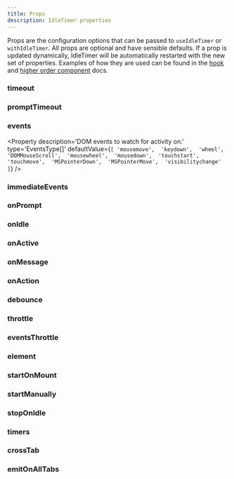 ```yaml
---
title: Props
description: IdleTimer properties
---
```


Props are the configuration options that can be passed to `useIdleTimer` or
`withIdleTimer`. All props are optional and have sensible defaults. If a prop
is updated dynamically, IdleTimer will be automatically restarted with the new
set of properties. Examples of how they are used can be found in the 
[hook](/docs/api/useIdleTimer) and 
[higher order component](/docs/api/withIdleTimer) docs.

### timeout
<Property 
  description='Activity Timeout in milliseconds.'
  type='number'
  defaultValue='1200000'
/>

### promptTimeout
<Property 
  description='When the user becomes idle, the `onPrompt` function is called and after the prompt timeout in milliseconds is reached, the onIdle function is called.'
  type='number'
  defaultValue='0'
/>

### events
<Property 
  description='DOM events to watch for activity on.'
  type='EventsType[]'
  defaultValue={`[
  'mousemove', 
  'keydown', 
  'wheel', 
  'DOMMouseScroll', 
  'mousewheel', 
  'mousedown', 
  'touchstart', 
  'touchmove', 
  'MSPointerDown', 
  'MSPointerMove', 
  'visibilitychange'
]`}
/>

### immediateEvents
<Property 
  description='DOM events that will bypass the timeout and immediately call onPrompt/onIdle. The events in this array take precedence over the events array.'
  type='EventsType[]'
  defaultValue='[]'
/>

### onPrompt
<Property 
  description='When `promptTimeout` is set, this function is called after the user becomes idle. This is useful for displaying a confirm prompt.  If the prompt timeout is reached, `onIdle` is then called.'
  type='() => void'
  defaultValue='() => {}'
/>

### onIdle
<Property 
  description='Function to call when user is idle.'
  type='() => void'
  defaultValue='() => {}'
/>

### onActive
<Property 
  description='Function to call when user becomes active.'
  type='(event: Event) => void'
  defaultValue='() => {}'
/>

### onMessage
<Property 
  description='Function to call when a `message` event is received.'
  type='(data: string | number | object) => void'
  defaultValue='() => {}'
/>

### onAction
<Property 
  description='Function to call on user activity.'
  type='(event: Event) => void'
  defaultValue='() => {}'
/>

### debounce
<Property 
  description='Debounce the onAction function by setting delay in milliseconds.'
  type='number'
  defaultValue='0'
/>

### throttle
<Property 
  description='Throttle the onAction function by setting delay in milliseconds.'
  type='number'
  defaultValue='0'
/>

### eventsThrottle
<Property 
  description='Throttle the activity events. Useful if you are listening to mouse events. Helps to cut down on cpu usage.'
  type='number'
  defaultValue='200'
/>

### element
<Property 
  description='Element to bind activity listeners to.'
  type='Node'
  defaultValue='document'
/>

### startOnMount
<Property 
  description='Start the timer when the hook mounts.'
  type='boolean'
  defaultValue='true'
/>

### startManually
<Property 
  description='Require the timer to be started manually.'
  type='boolean'
  defaultValue='false'
/>

### stopOnIdle
<Property 
  description='Once the user goes idle the IdleTimer will not reset on user input. Instead, `start()` or `reset()` must be called manually to restart the timer.'
  type='boolean'
  defaultValue='false'
/>

### timers
<Property 
  description='Set custom timers.  By default main thread timers are used to allow for better tree shaking. If you want to use worker thread timers, import them from the package and set them here.'
  type='ITimers'
  defaultValue='{ setTimeout, clearTimeout, setInterval, clearInterval }'
/>

### crossTab
<Property 
  description='Enable cross tab event replication.'
  type='boolean'
  defaultValue='false'
  required
/>

### emitOnAllTabs
<Property 
  description='By default, events are only emitted on the leader tab when crossTab is enabled. Enabling this option will emit events on all tabs.'
  type='boolean'
  defaultValue='false'
/>
